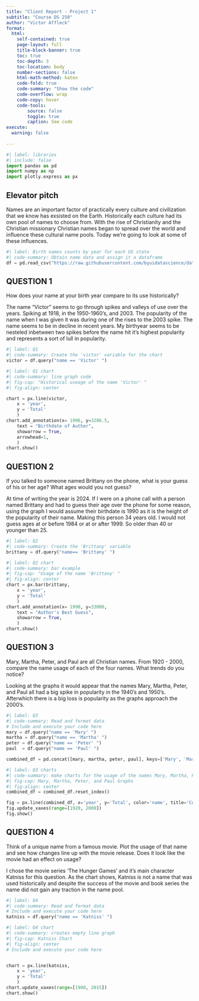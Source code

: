 ```yaml
---
title: "Client Report - Project 1"
subtitle: "Course DS 250"
author: "Victor Affleck"
format:
  html:
    self-contained: true
    page-layout: full
    title-block-banner: true
    toc: true
    toc-depth: 3
    toc-location: body
    number-sections: false
    html-math-method: katex
    code-fold: true
    code-summary: "Show the code"
    code-overflow: wrap
    code-copy: hover
    code-tools:
        source: false
        toggle: true
        caption: See code
execute: 
  warning: false
    
---
```


```python
#| label: libraries
#| include: false
import pandas as pd
import numpy as np
import plotly.express as px
```


## Elevator pitch

Names are an important factor of practically every culture and civilization that we know has exsisted on the Earth. Historically each culture had its own pool of names to choose from. With the rise of Christianity and the Christian missionary Christian names began to spread over the world and influence these cultural name pools. Today we're going to look at some of these influences. 

```python
#| label: Birth names counts by year for each US state
#| code-summary: Obtain name data and assign it a dataframe 
df = pd.read_csv("https://raw.githubusercontent.com/byuidatascience/data4names/master/data-raw/names_year/names_year.csv")
```


## QUESTION 1
How does your name at your birth year compare to its use historically?


The name "Victor" seems to go through spikes and valleys of use over the years. Spiking at 1918, in the 1950-1960's, and 2003. The popularity of the name when I was given it was during one of the rises to the 2003 spike. The name seems to be in decline in recent years. My birthyear seems to be nesteled inbetween two spikes before the name hit it's highest popularity and represents a sort of lull in popularity. 

```python
#| label: Q1
#| code-summary: Create the 'victor' variable for the chart
victor = df.query("name == 'Victor' ")

```


```python
#| label: Q1 chart
#| code-summary: line graph code
#| fig-cap: "Historical useage of the name 'Victor' "
#| fig-align: center

chart = px.line(victor,
    x = 'year',
    y = 'Total' 
    )
chart.add_annotation(x= 1996, y=3286.5,
    text = "Birthdate of Author",
    showarrow = True, 
    arrowhead=1,
    )
chart.show()

```

## QUESTION 2

If you talked to someone named Brittany on the phone, what is your guess of his or her age? What ages would you not guess?

At time of writing the year is 2024. If I were on a phone call with a person named Brittany and had to guess their age over the phone for some reason, using the graph I would assume their birthdate is 1990 as it is the height of the popularity of their name. Making this person 34 years old. I would not guess ages at or before 1984 or at or after 1999. So older than 40 or younger than 25.

```python
#| label: Q2
#| code-summary: Create the 'Brittany' variable
brittany = df.query("name== 'Brittany' ")
```


```python
#| label: Q2 chart
#| code-summary: bar example
#| fig-cap: "Usage of the name 'Brittany' "
#| fig-align: center
chart = px.bar(brittany,
    x = 'year',
    y = 'Total' 
    )
chart.add_annotation(x= 1990, y=33000,
    text = "Author's Best Guess",
    showarrow = True, 
    )
chart.show()
```



## QUESTION 3

Mary, Martha, Peter, and Paul are all Christian names. From 1920 - 2000, compare the name usage of each of the four names. What trends do you notice?

Looking at the graphs it would appear that the names Mary, Martha, Peter, and Paul all had a big spike in popularity in the 1940's and 1950's. Afterwhich there is a big loss is popularity as the graphs approach the 2000's. 

```python
#| label: Q3
#| code-summary: Read and format data
# Include and execute your code here
mary = df.query("name == 'Mary' ")
martha = df.query("name == 'Martha' ")
peter = df.query("name == 'Peter' ")
paul  = df.query("name == 'Paul' ")

combined_df = pd.concat([mary, martha, peter, paul], keys=['Mary', 'Martha', 'Peter', 'Paul'])
```


```python
#| label: Q3 charts
#| code-summary: make charts for the usage of the names Mary, Martha, Peter, and Paul from 1920 - 2000
#| fig-cap: Mary, Martha, Peter, and Paul Graphs
#| fig-align: center
combined_df = combined_df.reset_index()

fig = px.line(combined_df, x='year', y='Total', color='name', title='Combined Data')
fig.update_xaxes(range=[1920, 2000])
fig.show()
```



## QUESTION 4

Think of a unique name from a famous movie. Plot the usage of that name and see how changes line up with the movie release. Does it look like the movie had an effect on usage?

I chose the movie series 'The Hunger Games' and it's main character Katniss for this question. As the chart shows, Katniss is not a name that was used historically and despite the success of the movie and book series the name did not gain any traction in the name pool.  

```python
#| label: Q4
#| code-summary: Read and format data
# Include and execute your code here
katniss = df.query("name == 'Katniss' ")

```

```python
#| label: Q4 chart
#| code-summary: creates empty line graph
#| fig-cap: Katniss Chart
#| fig-align: center
# Include and execute your code here


chart = px.line(katniss,
    x = 'year',
    y = 'Total'
    )
chart.update_xaxes(range=[1900, 2015])
chart.show()


```


